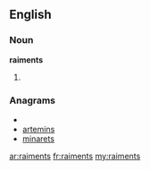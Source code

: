 ==English==
===Noun===
'''raiments'''
# {{plural of|raiment}}

===Anagrams===
* {{alphagram|aeimnrst}}
* [[artemins#English|artemins]]
* [[minarets#English|minarets]]

[[ar:raiments]]
[[fr:raiments]]
[[my:raiments]]